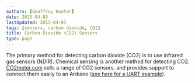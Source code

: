 ```yaml
---
authors: [Geoffrey Hunter]
date: 2013-04-03
lastUpdated: 2013-04-03
tags: [sensors, carbon dioxide, CO2]
title: Carbon Dioxide (CO2) Sensors
type: page
---
```


<WarningIsNotes />

The primary method for detecting carbon dioxide (CO2) is to use infrared gas sensors (NDIR). Chemical sensing is another method for detecting CO2. [CO2meter.com](http://www.co2meter.com/) sells a range of CO2 sensors, and provides support to connect them easily to an Arduino ([see here for a UART example](http://www.co2meters.com/Documentation/AppNotes/AN126-K3x-sensor-arduino-uart.pdf)).
